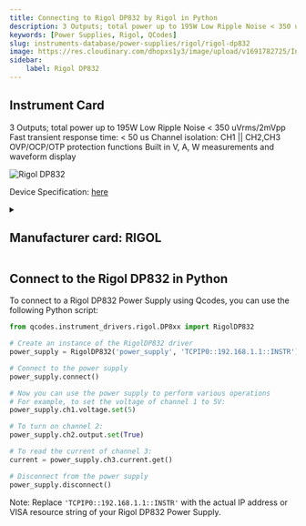 ```yaml
---
title: Connecting to Rigol DP832 by Rigol in Python
description: 3 Outputs; total power up to 195W Low Ripple Noise < 350 uVrms/2mVpp Fast transient response time, < 50 us Channel isolation, CH1 || CH2,CH3 OVP/OCP/OTP protection functions Built in V, A, W measurements and waveform display
keywords: [Power Supplies, Rigol, QCodes] 
slug: instruments-database/power-supplies/rigol/rigol-dp832 
image: https://res.cloudinary.com/dhopxs1y3/image/upload/v1691782725/Instruments/Power%20Supplies/Rigol-DP832/Rigol-DP832.jpg
sidebar:
    label: Rigol DP832 
---
```



## Instrument Card

3 Outputs; total power up to 195W
Low Ripple Noise < 350 uVrms/2mVpp
Fast transient response time: < 50 us
Channel isolation: CH1 || CH2,CH3
OVP/OCP/OTP protection functions
Built in V, A, W measurements and waveform display

![Rigol DP832](https://res.cloudinary.com/dhopxs1y3/image/upload/v1691782725/Instruments/Power%20Supplies/Rigol-DP832/Rigol-DP832.jpg)

Device Specification: [here](https://www.batronix.com/files/Rigol/Labornetzteile/DP800/DP800_-datasheet-2022.pdf)

<details style={{ marginTop: "15px"}}>
<summary><h2 style={{display:'inline'}}>Manufacturer card: RIGOL</h2></summary>

![RIGOL](https://res.cloudinary.com/dhopxs1y3/image/upload/v1692806170/Instruments/Vendor%20Logos/Rigol.png)

RIGOL Technologies, Inc. specializes in development and production of test and measuring equipment and is one of the fastest growing Chinese companies in this sphere.
RIGOL’s line of products includes [digital storage oscilloscopes](https://www.tmatlantic.com/e-store/index.php?SECTION_ID=227), [function/arbitrary waveform generators](https://www.tmatlantic.com/e-store/index.php?SECTION_ID=230), [digital multimeters](https://www.tmatlantic.com/e-store/index.php?SECTION_ID=233), PC-based devices compatible with LXI standard etc.

- Headquarters: Beijing, China
- Yearly Revenue (millions, USD): 23
- Vendor Website: [here](https://www.rigol.com/)

</details>


<FeaturedInstrumentVideo category="POWER_SUPPLIES" />

## Connect to the Rigol DP832 in Python





<Tabs>

<SectionsCard category="POWER_SUPPLIES" manufacturer="Rigol"></SectionsCard>

<TabItem value="QCodes" label="QCodes">

To connect to a Rigol DP832 Power Supply using Qcodes, you can use the following Python script:

```python
from qcodes.instrument_drivers.rigol.DP8xx import RigolDP832

# Create an instance of the RigolDP832 driver
power_supply = RigolDP832('power_supply', 'TCPIP0::192.168.1.1::INSTR')

# Connect to the power supply
power_supply.connect()

# Now you can use the power supply to perform various operations
# For example, to set the voltage of channel 1 to 5V:
power_supply.ch1.voltage.set(5)

# To turn on channel 2:
power_supply.ch2.output.set(True)

# To read the current of channel 3:
current = power_supply.ch3.current.get()

# Disconnect from the power supply
power_supply.disconnect()
```

Note: Replace `'TCPIP0::192.168.1.1::INSTR'` with the actual IP address or VISA resource string of your Rigol DP832 Power Supply.

</TabItem>
</Tabs>